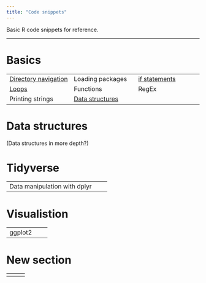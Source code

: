 ```yaml
---
title: "Code snippets"
---
```


Basic R code snippets for reference.

----

# Basics
| | | |
|---|---|---|
| [Directory navigation](basics/dir_navigation.qmd) | Loading packages | [if statements](basics/if_statements.qmd) |
| [Loops](basics/loops.qmd) | Functions | RegEx |
| Printing strings | [Data structures](basics/data_structures.qmd) | |

# Data structures
(Data structures in more depth?)

# Tidyverse
| | | |
|---|---|---|
| Data manipulation with dplyr | | |

# Visualistion
| | | |
|---|---|---|
| ggplot2 | | |

# New section
| | | |
|---|---|---|
| | | |